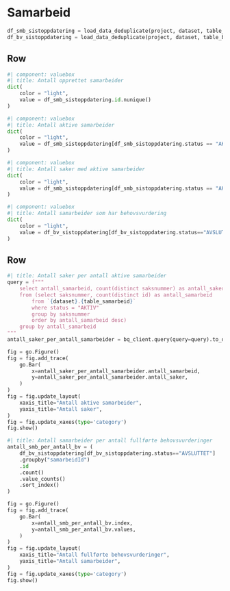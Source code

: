 # Samarbeid

```python
df_smb_sistoppdatering = load_data_deduplicate(project, dataset, table_samarbeid, distinct_colunms="id")
df_bv_sistoppdatering = load_data_deduplicate(project, dataset, table_behovsvurdering, distinct_colunms="id")
```

## Row

```python
#| component: valuebox
#| title: Antall opprettet samarbeider
dict(
    color = "light",
    value = df_smb_sistoppdatering.id.nunique()
)
```

```python
#| component: valuebox
#| title: Antall aktive samarbeider
dict(
    color = "light",
    value = df_smb_sistoppdatering[df_smb_sistoppdatering.status == "AKTIV"].id.nunique()
)
```

```python
#| component: valuebox
#| title: Antall saker med aktive samarbeider
dict(
    color = "light",
    value = df_smb_sistoppdatering[df_smb_sistoppdatering.status == "AKTIV"].saksnummer.nunique()
)
```

```python
#| component: valuebox
#| title: Antall samarbeider som har behovsvurdering
dict(
    color = "light",
    value = df_bv_sistoppdatering[df_bv_sistoppdatering.status=="AVSLUTTET"].samarbeidId.nunique()
)
```

## Row
```python
#| title: Antall saker per antall aktive samarbeider
query = f"""
    select antall_samarbeid, count(distinct saksnummer) as antall_saker
    from (select saksnummer, count(distinct id) as antall_samarbeid
        from `{dataset}.{table_samarbeid}`
        where status = "AKTIV"
        group by saksnummer
        order by antall_samarbeid desc)
    group by antall_samarbeid
"""
antall_saker_per_antall_samarbeider = bq_client.query(query=query).to_dataframe()

fig = go.Figure()
fig = fig.add_trace(
    go.Bar(
        x=antall_saker_per_antall_samarbeider.antall_samarbeid,
        y=antall_saker_per_antall_samarbeider.antall_saker,
    )
)
fig = fig.update_layout(
    xaxis_title="Antall aktive samarbeider",
    yaxis_title="Antall saker",
)
fig = fig.update_xaxes(type='category')
fig.show()
```

```python
#| title: Antall samarbeider per antall fullførte behovsvurderinger
antall_smb_per_antall_bv = (
    df_bv_sistoppdatering[df_bv_sistoppdatering.status=="AVSLUTTET"]
    .groupby("samarbeidId")
    .id
    .count()
    .value_counts()
    .sort_index()
)

fig = go.Figure()
fig = fig.add_trace(
    go.Bar(
        x=antall_smb_per_antall_bv.index,
        y=antall_smb_per_antall_bv.values,
    )
)
fig = fig.update_layout(
    xaxis_title="Antall fullførte behovsvurderinger",
    yaxis_title="Antall samarbeider",
)
fig = fig.update_xaxes(type='category')
fig.show()
```